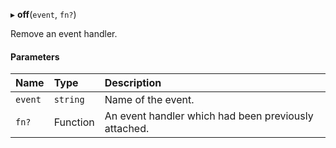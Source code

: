 
▸ **off**(`event`, `fn?`)

Remove an event handler.

#### Parameters

| Name    | Type     | Description                                                                                    |
| :------ | :------- | :--------------------------------------------------------------------------------------------- |
| `event` | `string` | Name of the event. <GetListOfAvailableEventsDescription url={props.url} label={props.label} /> |
| `fn?`   | Function | An event handler which had been previously attached.                                           |
